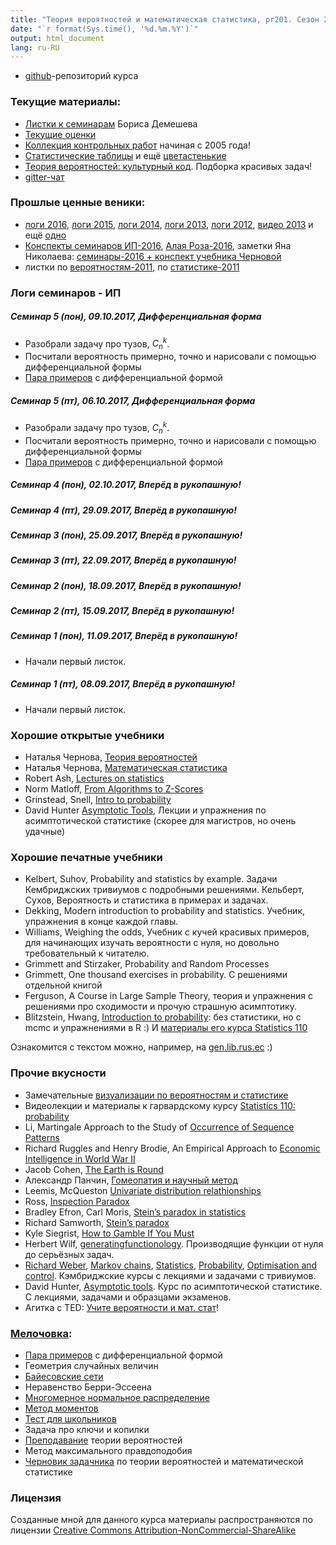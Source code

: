 ```yaml
---
title: "Теория вероятностей и математическая статистика, pr201. Сезон 2017-2018"
date: "`r format(Sys.time(), '%d.%m.%Y')`"
output: html_document
lang: ru-RU
---
```


* [github](https://github.com/bdemeshev/pr201/)-репозиторий курса

### Текущие материалы:

* [Листки к семинарам](https://github.com/bdemeshev/probability_pro/raw/master/probability_pro.pdf) Бориса Демешева
* [Текущие оценки](https://docs.google.com/spreadsheets/d/e/2PACX-1vRu1xphd3xt8ptzgdDhhyBv8NpKzAZgS7aqzHZ-tDIWVlziJR-nDTWO0HEFE4VvOzCmmMQZVtLkIJGT/pubhtml)
* [Коллекция контрольных работ](https://github.com/bdemeshev/probability_hse_exams/raw/master/probability_hse_exams.pdf) начиная с 2005 года!
* [Статистические таблицы](https://github.com/bdemeshev/pr201/raw/master/stat_tables/e2_pro_tables.pdf) и ещё [цветастенькие](http://www.stat.purdue.edu/~jtroisi/STAT350Spring2015/tables/)
* [Теория вероятностей: культурный код](https://github.com/bdemeshev/probability_dna/raw/master/probability_dna.pdf). Подборка красивых задач!
* [gitter-чат](https://gitter.im/hse_pr201/Lobby)


### Прошлые ценные веники:

* [логи 2016](index_2016_2017.html), [логи 2015](index_2015_2016.html), [логи 2014](index_2014_2015.html), [логи 2013](https://github.com/bdemeshev/pr201/wiki/log_13_14), [логи 2012](https://github.com/bdemeshev/pr201/wiki/log_12_13), [видео 2013](https://vimeo.com/album/2521777) и ещё [одно](http://www.youtube.com/playlist?list=PL1poMUvVlAqfg52mJ8jkqXWU8K71k_66y)
* [Конспекты семинаров ИП-2016](https://github.com/bdemeshev/pr201/tree/master/2016/stud_notes), [Алая Роза-2016](https://github.com/bdemeshev/pr201/tree/master/2016/red_rose_python), заметки Яна Николаева: [семинары-2016 + конспект учебника Черновой](https://github.com/bdemeshev/pr201/tree/master/2016/yan_notes)
* листки по [вероятностям-2011](https://github.com/bdemeshev/pr201/raw/master/tvims_sem_notes/2011_tv_sem.pdf), по [статистике-2011](https://github.com/bdemeshev/pr201/raw/master/tvims_sem14_end_old/ps14_end.pdf)



### Логи семинаров - ИП


##### Семинар 5 (пон), 09.10.2017, Дифференциальная форма

* Разобрали задачу про тузов, $C_n^k$.
* Посчитали вероятность примерно, точно и нарисовали с помощью дифференциальной формы
* [Пара примеров](https://github.com/bdemeshev/epsilon/raw/master/e_003/diff_forms/diff_forms.pdf) с дифференциальной формой


##### Семинар 5 (пт), 06.10.2017, Дифференциальная форма

* Разобрали задачу про тузов, $C_n^k$.
* Посчитали вероятность примерно, точно и нарисовали с помощью дифференциальной формы
* [Пара примеров](https://github.com/bdemeshev/epsilon/raw/master/e_003/diff_forms/diff_forms.pdf) с дифференциальной формой



##### Семинар 4 (пон), 02.10.2017, Вперёд в рукопашную!

##### Семинар 4 (пт), 29.09.2017, Вперёд в рукопашную!


##### Семинар 3 (пон), 25.09.2017, Вперёд в рукопашную!

##### Семинар 3 (пт), 22.09.2017, Вперёд в рукопашную!


##### Семинар 2 (пон), 18.09.2017, Вперёд в рукопашную!

##### Семинар 2 (пт), 15.09.2017, Вперёд в рукопашную!



##### Семинар 1 (пон), 11.09.2017, Вперёд в рукопашную!

* Начали первый листок.

##### Семинар 1 (пт), 08.09.2017, Вперёд в рукопашную!

* Начали первый листок.




### Хорошие открытые учебники

* Наталья Чернова, [Теория вероятностей](http://www.nsu.ru/mmf/tvims/chernova/tv/)
* Наталья Чернова, [Математическая статистика](http://www.nsu.ru/mmf/tvims/chernova/ms/ms_nsu07.pdf)
* Robert Ash, [Lectures on statistics](http://www.math.uiuc.edu/~r-ash/Stat.html)
* Norm Matloff, [From Algorithms to Z-Scores](http://heather.cs.ucdavis.edu/~matloff/probstatbook.html)
* Grinstead, Snell, [Intro to probability](http://www.dartmouth.edu/~chance/teaching_aids/books_articles/probability_book/book.html)
* David Hunter [Asymptotic Tools](http://sites.stat.psu.edu/~dhunter/asymp/fall2006/lectures/), Лекции и упражнения по асимптотической статистике (скорее для магистров, но очень удачные)

### Хорошие печатные учебники

* Kelbert, Suhov, Probability and statistics by example. Задачи Кембриджских тривиумов с подробными решениями. Кельберт, Сухов, Вероятность и статистика в примерах и задачах.
* Dekking, Modern introduction to probability and statistics. Учебник, упражнения в конце каждой главы.
* Williams, Weighing the odds, Учебник с кучей красивых примеров, для начинающих изучать вероятности с нуля, но довольно требовательный к читателю.
* Grimmett and Stirzaker, Probability and Random Processes
* Grimmett, One thousand exercises in probability. С решениями отдельной книгой
* Ferguson, A Course in Large Sample Theory, теория и упражнения с решениями про сходимости и прочую страшную асимптотику.
* Blitzstein, Hwang, [Introduction to probability](https://www.crcpress.com/Introduction-to-Probability/Blitzstein-Hwang/p/book/9781466575578): без статистики, но с mcmc и упражнениями в R :) И [материалы его курса Statistics 110](https://projects.iq.harvard.edu/stat110)

Ознакомится с текстом можно, например, на [gen.lib.rus.ec](http://gen.lib.rus.ec/) :)

### Прочие вкусности

* Замечательные [визуализации по вероятностям и статистике](http://students.brown.edu/seeing-theory)
* Видеолекции и материалы к гарвардскому курсу [Statistics 110: probability](https://projects.iq.harvard.edu/stat110)
* Li, Martingale Approach to the Study of [Occurrence of Sequence Patterns](http://projecteuclid.org/DPubS?service=UI&version=1.0&verb=Display&handle=euclid.aop/1176994578)
*  Richard Ruggles and Henry Brodie, An Empirical Approach to [Economic Intelligence in World War II](https://engineering.purdue.edu/~ipollak/ece302/FALL09/notes/An_Empirical_Approach_to_Economic_Intelligence_in_World_War_II_Ruggles_Brodie_1947.pdf)
* Jacob Cohen, [The Earth is Round](http://ist-socrates.berkeley.edu/~maccoun/PP279_Cohen1.pdf)
* Александр Панчин, [Гомеопатия и научный метод](http://scinquisitor.livejournal.com/35185.html)
* Leemis, McQueston [Univariate distribution relathionships](http://www.math.wm.edu/~leemis/2008amstat.pdf)
* Ross, [Inspection Paradox](http://ben-israel.rutgers.edu/711/Ross-Inspection.pdf)
* Bradley Efron, Carl Moris, [Stein's paradox in statistics](http://statweb.stanford.edu/~ckirby/brad/other/Article1977.pdf)
* Richard Samworth, [Stein's paradox](http://www.statslab.cam.ac.uk/~rjs57/SteinParadox.pdf)
* Kyle Siegrist, [How to Gamble If You Must](http://www.unc.edu/~hannig/STOR089/handouts/Casino.pdf)
* Herbert Wilf, [generatingfunctionology](https://www.math.upenn.edu/~wilf/DownldGF.html). Производящие функции от нуля до серьёзных задач.
* [Richard Weber](http://www.statslab.cam.ac.uk/~rrw1/), [Markov chains](http://www.statslab.cam.ac.uk/~rrw1/markov/index.html), [Statistics](http://www.statslab.cam.ac.uk/~rrw1/stats/index.html), [Probability](http://www.statslab.cam.ac.uk/~rrw1/prob/index.html), [Optimisation and control](http://www.statslab.cam.ac.uk/~rrw1/oc/index.html). Кэмбриджские курсы с лекциями и задачами с тривиумов.
* David Hunter, [Asymptotic tools](http://sites.stat.psu.edu/~drh20/asymp/lectures/). Курс по асимптотической статистике. С лекциями, задачами и образцами экзаменов.
* Агитка с TED: [Учите вероятности и мат. стат](http://www.ted.com/talks/view/lang/en//id/587)!


### [Мелочовка](http://new.gramota.ru/spravka/buro/search-answer?s=261812):

* [Пара примеров](https://github.com/bdemeshev/epsilon/raw/master/e_003/diff_forms/diff_forms.pdf) с дифференциальной формой
* Геометрия случайных величин
* [Байесовские сети](https://github.com/bdemeshev/pr201/raw/master/bayesian_networks/2011_bayes_networks.pdf)
* Неравенство Берри-Эссеена
* [Многомерное нормальное распределение](https://github.com/bdemeshev/pr201/raw/master/gaussian/gaussian_main.pdf)
* [Метод моментов](https://github.com/bdemeshev/pr201/raw/master/meth_moments/meth_moments_main.pdf)
* [Тест для школьников](https://github.com/bdemeshev/pr201/raw/master/intro_test/intro_test.pdf)
* Задача про ключи и копилки
* [Преподавание](https://github.com/bdemeshev/pr201/raw/master/teaching_probability/2011_teaching_probability.pdf) теории вероятностей
* Метод максимального правдоподобия
* [Черновик задачника](https://github.com/bdemeshev/pr201/raw/master/probab_pset/new_el.pdf) по теории вероятностей и математической статистике


### Лицензия
Созданные мной для данного курса материалы распространяются по лицензии [Creative Commons Attribution-NonCommercial-ShareAlike](http://creativecommons.org/licenses/by-nc-sa/3.0/deed.ru)
